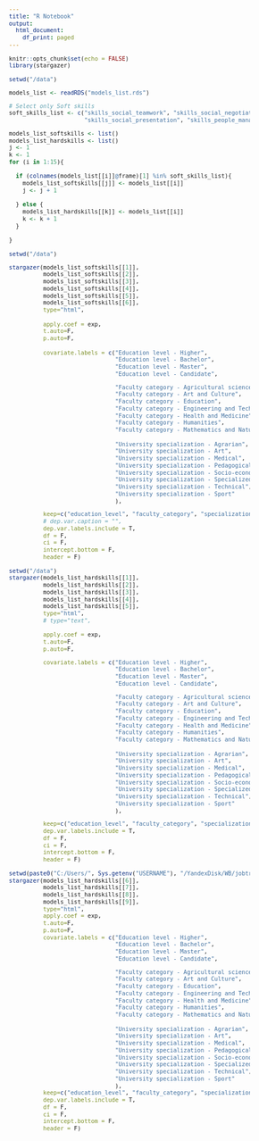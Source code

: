 ```yaml
---
title: "R Notebook"
output:
  html_document:
    df_print: paged
---
```


<style>
body { font-size: 12px; }
</style>


```r
knitr::opts_chunk$set(echo = FALSE)
library(stargazer)
```

```r

setwd("/data")

models_list <- readRDS("models_list.rds")

# Select only Soft skills
soft_skills_list <- c("skills_social_teamwork", "skills_social_negotiation", "skills_training",
                      "skills_social_presentation", "skills_people_managment", "skills_project_managment")

models_list_softskills <- list()
models_list_hardskills <- list()
j <- 1
k <- 1
for (i in 1:15){
  
  if (colnames(models_list[[i]]@frame)[1] %in% soft_skills_list){
    models_list_softskills[[j]] <- models_list[[i]]
    j <- j + 1
    
  } else {
    models_list_hardskills[[k]] <- models_list[[i]]
    k <- k + 1
  }
  
}

```


```r

setwd("/data")

stargazer(models_list_softskills[[1]],
          models_list_softskills[[2]],
          models_list_softskills[[3]],
          models_list_softskills[[4]],
          models_list_softskills[[5]],
          models_list_softskills[[6]],
          type="html",
          
          apply.coef = exp,
          t.auto=F,
          p.auto=F,
          
          covariate.labels = c("Education level - Higher",
                               "Education level - Bachelor",
                               "Education level - Master",
                               "Education level - Candidate",

                               "Faculty category - Agricultural science",
                               "Faculty category - Art and Culture",
                               "Faculty category - Education",
                               "Faculty category - Engineering and Technology",
                               "Faculty category - Health and Medicine",
                               "Faculty category - Humanities",
                               "Faculty category - Mathematics and Natural science",
                               
                               "University specialization - Agrarian",
                               "University specialization - Art",
                               "University specialization - Medical",
                               "University specialization - Pedagogical",
                               "University specialization - Socio-economic",
                               "University specialization - Specialized",
                               "University specialization - Technical",
                               "University specialization - Sport"
                               ),

          keep=c("education_level", "faculty_category", "specialization_type"),
          # dep.var.caption = "",
          dep.var.labels.include = T,
          df = F,
          ci = F,
          intercept.bottom = F,
          header = F)

```



```r

setwd("/data")
stargazer(models_list_hardskills[[1]],
          models_list_hardskills[[2]],
          models_list_hardskills[[3]],
          models_list_hardskills[[4]],
          models_list_hardskills[[5]],
          type="html",
          # type="text",
                    
          apply.coef = exp,
          t.auto=F,
          p.auto=F,

          covariate.labels = c("Education level - Higher",
                               "Education level - Bachelor",
                               "Education level - Master",
                               "Education level - Candidate",

                               "Faculty category - Agricultural science",
                               "Faculty category - Art and Culture",
                               "Faculty category - Education",
                               "Faculty category - Engineering and Technology",
                               "Faculty category - Health and Medicine",
                               "Faculty category - Humanities",
                               "Faculty category - Mathematics and Natural science",
                               
                               "University specialization - Agrarian",
                               "University specialization - Art",
                               "University specialization - Medical",
                               "University specialization - Pedagogical",
                               "University specialization - Socio-economic",
                               "University specialization - Specialized",
                               "University specialization - Technical",
                               "University specialization - Sport"
                               ),

          keep=c("education_level", "faculty_category", "specialization_type"),
          dep.var.labels.include = T,
          df = F,
          ci = F,
          intercept.bottom = F,
          header = F)
```


```r

setwd(paste0("C:/Users/", Sys.getenv("USERNAME"), "/YandexDisk/WB/jobtrends/data/headhunter/cv"))
stargazer(models_list_hardskills[[6]],
          models_list_hardskills[[7]],
          models_list_hardskills[[8]],
          models_list_hardskills[[9]],
          type="html",
          apply.coef = exp,
          t.auto=F,
          p.auto=F,
          covariate.labels = c("Education level - Higher",
                               "Education level - Bachelor",
                               "Education level - Master",
                               "Education level - Candidate",

                               "Faculty category - Agricultural science",
                               "Faculty category - Art and Culture",
                               "Faculty category - Education",
                               "Faculty category - Engineering and Technology",
                               "Faculty category - Health and Medicine",
                               "Faculty category - Humanities",
                               "Faculty category - Mathematics and Natural science",
                               
                               "University specialization - Agrarian",
                               "University specialization - Art",
                               "University specialization - Medical",
                               "University specialization - Pedagogical",
                               "University specialization - Socio-economic",
                               "University specialization - Specialized",
                               "University specialization - Technical",
                               "University specialization - Sport"
                               ),
          keep=c("education_level", "faculty_category", "specialization_type"),
          dep.var.labels.include = T,
          df = F,
          ci = F,
          intercept.bottom = F,
          header = F)

```

